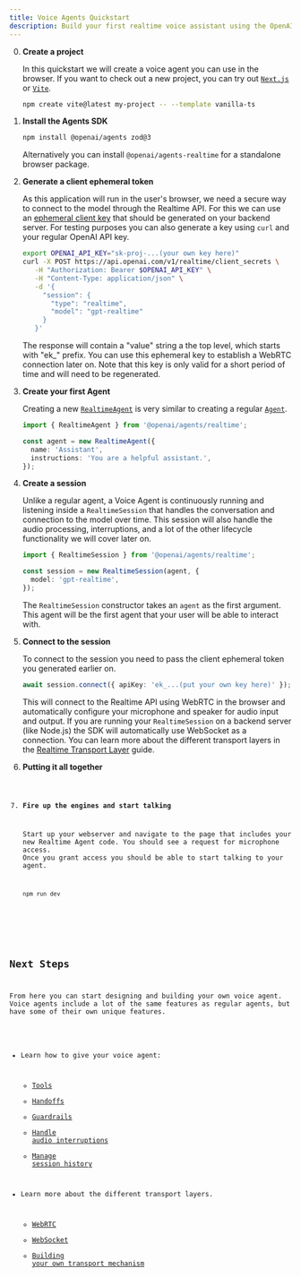 ```yaml
---
title: Voice Agents Quickstart
description: Build your first realtime voice assistant using the OpenAI Agents SDK in minutes.
---
```



<Steps>

0. **Create a project**

   In this quickstart we will create a voice agent you can use in the browser. If you want to check out a new project, you can try out [`Next.js`](https://nextjs.org/docs/getting-started/installation) or [`Vite`](https://vite.dev/guide/installation.html).

   ```bash
   npm create vite@latest my-project -- --template vanilla-ts
   ```

1. **Install the Agents SDK**

   ```bash
   npm install @openai/agents zod@3
   ```

   Alternatively you can install `@openai/agents-realtime` for a standalone browser package.

2. **Generate a client ephemeral token**

   As this application will run in the user's browser, we need a secure way to connect to the model through the Realtime API. For this we can use an [ephemeral client key](https://platform.openai.com/docs/guides/realtime#creating-an-ephemeral-token) that should be generated on your backend server. For testing purposes you can also generate a key using `curl` and your regular OpenAI API key.

   ```bash
   export OPENAI_API_KEY="sk-proj-...(your own key here)"
   curl -X POST https://api.openai.com/v1/realtime/client_secrets \
      -H "Authorization: Bearer $OPENAI_API_KEY" \
      -H "Content-Type: application/json" \
      -d '{
        "session": {
          "type": "realtime",
          "model": "gpt-realtime"
        }
      }'
   ```

   The response will contain a "value" string a the top level, which starts with "ek\_" prefix. You can use this ephemeral key to establish a WebRTC connection later on. Note that this key is only valid for a short period of time and will need to be regenerated.

3. **Create your first Agent**

   Creating a new [`RealtimeAgent`](/openai-agents-js/openai/agents-realtime/classes/realtimeagent/) is very similar to creating a regular [`Agent`](/openai-agents-js/guides/agents).

   ```typescript
   import { RealtimeAgent } from '@openai/agents/realtime';

   const agent = new RealtimeAgent({
     name: 'Assistant',
     instructions: 'You are a helpful assistant.',
   });
   ```

4. **Create a session**

   Unlike a regular agent, a Voice Agent is continuously running and listening inside a `RealtimeSession` that handles the conversation and connection to the model over time. This session will also handle the audio processing, interruptions, and a lot of the other lifecycle functionality we will cover later on.

   ```typescript
   import { RealtimeSession } from '@openai/agents/realtime';

   const session = new RealtimeSession(agent, {
     model: 'gpt-realtime',
   });
   ```

   The `RealtimeSession` constructor takes an `agent` as the first argument. This agent will be the first agent that your user will be able to interact with.

5. **Connect to the session**

   To connect to the session you need to pass the client ephemeral token you generated earlier on.

   ```typescript
   await session.connect({ apiKey: 'ek_...(put your own key here)' });
   ```

   This will connect to the Realtime API using WebRTC in the browser and automatically configure your microphone and speaker for audio input and output. If you are running your `RealtimeSession` on a backend server (like Node.js) the SDK will automatically use WebSocket as a connection. You can learn more about the different transport layers in the [Realtime Transport Layer](/openai-agents-js/guides/voice-agents/transport) guide.

6. **Putting it all together**

   <Code lang="typescript" code={helloWorldExample} />

7. **Fire up the engines and start talking**

   Start up your webserver and navigate to the page that includes your new Realtime Agent code. You should see a request for microphone access. Once you grant access you should be able to start talking to your agent.

   ```bash
   npm run dev
   ```

</Steps>

## Next Steps

From here you can start designing and building your own voice agent. Voice agents include a lot of the same features as regular agents, but have some of their own unique features.

- Learn how to give your voice agent:

  - [Tools](/openai-agents-js/guides/voice-agents/build#tools)
  - [Handoffs](/openai-agents-js/guides/voice-agents/build#handoffs)
  - [Guardrails](/openai-agents-js/guides/voice-agents/build#guardrails)
  - [Handle audio interruptions](/openai-agents-js/guides/voice-agents/build#audio-interruptions)
  - [Manage session history](/openai-agents-js/guides/voice-agents/build#session-history)

- Learn more about the different transport layers.
  - [WebRTC](/openai-agents-js/guides/voice-agents/transport#connecting-over-webrtc)
  - [WebSocket](/openai-agents-js/guides/voice-agents/transport#connecting-over-websocket)
  - [Building your own transport mechanism](/openai-agents-js/guides/voice-agents/transport#building-your-own-transport-mechanism)
